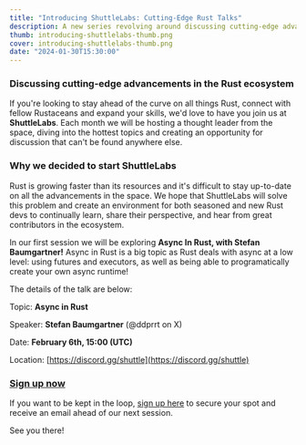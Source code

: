 ```yaml
---
title: "Introducing ShuttleLabs: Cutting-Edge Rust Talks"
description: A new series revolving around discussing cutting-edge advancements in Rust from thought leaders in the field.
thumb: introducing-shuttlelabs-thumb.png
cover: introducing-shuttlelabs-thumb.png
date: "2024-01-30T15:30:00"
---
```


### Discussing cutting-edge advancements in the Rust ecosystem

If you're looking to stay ahead of the curve on all things Rust, connect with fellow Rustaceans and expand your skills, we'd love to have you join us at **ShuttleLabs**. Each month we will be hosting a thought leader from the space, diving into the hottest topics and creating an opportunity for discussion that can't be found anywhere else.

### Why we decided to start ShuttleLabs

Rust is growing faster than its resources and it's difficult to stay up-to-date on all the advancements in the space. We hope that ShuttleLabs will solve this problem and create an environment for both seasoned and new Rust devs to continually learn, share their perspective, and hear from great contributors in the ecosystem.

In our first session we will be exploring **Async In Rust, with Stefan Baumgartner!** Async in Rust is a big topic as Rust deals with async at a low level: using futures and executors, as well as being able to programatically create your own async runtime!

The details of the talk are below:

Topic: **Async in Rust**

Speaker: **Stefan Baumgartner** (@ddprrt on X)

Date: **February 6th, 15:00 (UTC)**

Location: [https://discord.gg/shuttle](https://discord.gg/shuttle)

### [Sign up now](https://shuttlerust.typeform.com/shuttlelabs)

If you want to be kept in the loop, [sign up here](https://shuttlerust.typeform.com/shuttlelabs) to secure your spot and receive an email ahead of our next session.

See you there!
